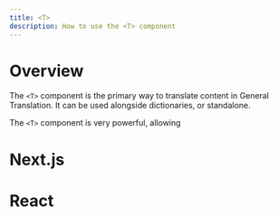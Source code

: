```yaml
---
title: <T>
description: How to use the <T> component
---
```


# Overview

The `<T>` component is the primary way to translate content in General Translation. It can be used alongside dictionaries, or standalone.

The `<T>` component is very powerful, allowing

# Next.js

# React
